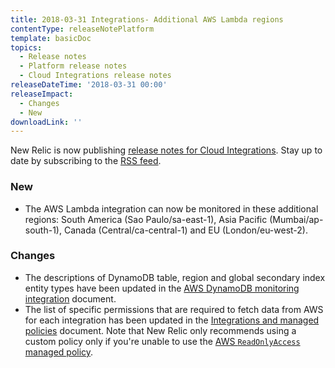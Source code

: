 ```yaml
---
title: 2018-03-31 Integrations- Additional AWS Lambda regions
contentType: releaseNotePlatform
template: basicDoc
topics:
  - Release notes
  - Platform release notes
  - Cloud Integrations release notes
releaseDateTime: '2018-03-31 00:00'
releaseImpact:
  - Changes
  - New
downloadLink: ''
---
```


New Relic is now publishing [release notes for Cloud Integrations](https://docs-dev.newrelic.com/docs/release-notes). Stay up to date by subscribing to the [RSS feed](https://docs.newrelic.com/docs/release-notes/platform-release-notes/cloud-integrations-release-notes/feed).

### New

*   The AWS Lambda integration can now be monitored in these additional regions: South America (Sao Paulo/sa-east-1), Asia Pacific (Mumbai/ap-south-1), Canada (Central/ca-central-1) and EU (London/eu-west-2).

### Changes

*   The descriptions of DynamoDB table, region and global secondary index entity types have been updated in the [AWS DynamoDB monitoring integration](https://docs.newrelic.com/docs/integrations/amazon-integrations/aws-integrations-list/aws-dynamodb-monitoring-integration) document.
*   The list of specific permissions that are required to fetch data from AWS for each integration has been updated in the [Integrations and managed policies](http://docs.newrelic.com/docs/integrations/amazon-integrations/getting-started/integrations-managed-policies) document. Note that New Relic only recommends using a custom policy only if you're unable to use the [AWS `ReadOnlyAccess` managed policy](http://docs.aws.amazon.com/IAM/latest/UserGuide/access_policies_managed-vs-inline.html#aws-managed-policies).